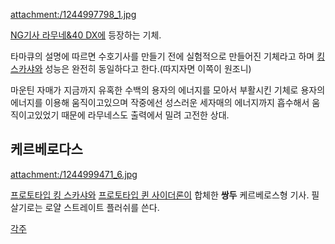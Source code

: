 attachment:/1244997798_1.jpg

[[NG기사 라무네&40 DX]]에 등장하는 기체.

타마큐의 설명에 따르면 수호기사를 만들기 전에 실험적으로 만들어진 기체라고 하며 [[킹 스카샤]]와 성능은 완전히 동일하다고 한다.(따지자면 이쪽이 원조니)

마운틴 자매가 지금까지 유혹한 수백의 용자의 에너지를 모아서 부활시킨 기체로 용자의 에너지를 이용해 움직이고있으며 작중에선 성스러운 세자매의 에너지까지 흡수해서 움직이고있었기 때문에 라무네스도 출력에서 밀려 고전한 상대.

== 케르베로다스 ==
attachment:/1244999471_6.jpg

[[프로토타입 킹 스카샤]]와 [[프로토타입 퀸 사이더론]]이 합체한 '''쌍두''' 케르베로스형 기사. 필살기로는 로얄 스트레이트 플러쉬를 쓴다.

[[각주]]
